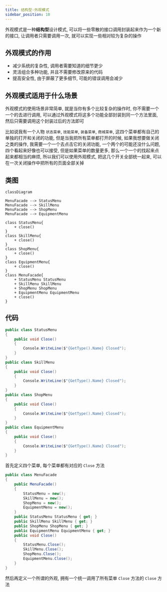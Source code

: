 ```yaml
---
title: 结构型-外观模式
sidebar_position: 10
---
```


外观模式是一种**结构型**设计模式, 可以将一些零散的接口调用封装起来作为一个新的接口, 让调用者只需要调用一次, 就可以实现一些相对较为复杂的操作

## 外观模式的作用

* 减少系统的复杂性, 调用者需要知道的细节更少
* 灵活组合多种功能, 并且不需要修改原来的代码
* 提高安全性, 由于屏蔽了更多细节, 可能的错误调用会减少

## 外观模式适用于什么场景

外观模式的使用场景非常简单, 就是当你有多个比较复杂的操作时, 你不需要一个一个的去进行调用, 可以通过外观模式将这多个功能全部封装到同一个方法里面, 然后只需要调用这个封装过后的方法即可

比如说我有一个人物 `状态菜单`, `技能菜单`, `装备菜单`, `商城菜单`, 这四个菜单都有自己的单独的打开和关闭的功能, 但是当我把所有菜单都打开的时候, 如果我想要做关闭之类的操作, 我需要一个一个去点击它的关闭功能, 一个两个的可能还没什么问题, 四个看起来好像也可以接受, 但是如果菜单的数量更多, 那么一个一个的找起来点起来都相当的麻烦, 所以我们可以使用外观模式, 把这几个开关全部统一起来, 可以在一次关闭操作中把所有的页面全部关掉

## 类图

```mermaid
classDiagram

MenuFacade --> StatusMenu
MenuFacade --> SkillMenu
MenuFacade --> ShopMenu
MenuFacade --> EquipmentMenu

class StatusMenu{
    + close()
}
class SkillMenu{
    + close()
}
class ShopMenu{
    + close()
}
class EquipmentMenu{
    + close()
}
class MenuFacade{
    + StatusMenu StatusMenu
    + SkillMenu SkillMenu
    + ShopMenu ShopMenu
    + EquipmentMenu EquipmentMenu
    + close()
}
```

## 代码

```csharp
public class StatusMenu
{
    public void Close()
    {
        Console.WriteLine($"{GetType().Name} Closed");
    }
}
public class SkillMenu
{
    public void Close()
    {
        Console.WriteLine($"{GetType().Name} Closed");
    }
}
public class ShopMenu
{
    public void Close()
    {
        Console.WriteLine($"{GetType().Name} Closed");
    }
}
public class EquipmentMenu
{
    public void Close()
    {
        Console.WriteLine($"{GetType().Name} Closed");
    }
}
```

首先定义四个菜单, 每个菜单都有对应的 `Close` 方法

```csharp
public class MenuFacade
{
    public MenuFacade()
    {
        StatusMenu = new();
        SkillMenu = new();
        ShopMenu = new();
        EquipmentMenu = new();
    }
    public StatusMenu StatusMenu { get; }
    public SkillMenu SkillMenu { get; }
    public ShopMenu ShopMenu { get; }
    public EquipmentMenu EquipmentMenu { get; }
    public void Close()
    {
        StatusMenu.Close();
        SkillMenu.Close();
        ShopMenu.Close();
        EquipmentMenu.Close();
    }
}
```

然后再定义一个所谓的外观, 拥有一个统一调用了所有菜单 `Close` 方法的 `Close` 方法


